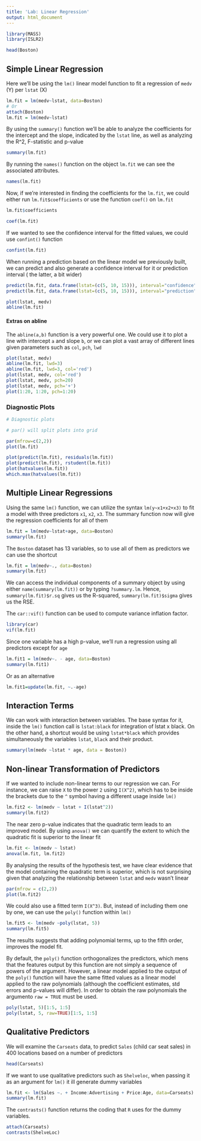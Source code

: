 ```yaml
---
title: 'Lab: Linear Regression'
output: html_document
---
```




```r
library(MASS)
library(ISLR2)

head(Boston)
```

## Simple Linear Regression

Here we'll be using the ```lm()``` linear model function to fit a regression of 
```medv``` (Y) per ```lstat``` (X)

```r
lm.fit = lm(medv~lstat, data=Boston)
# Or
attach(Boston)
lm.fit = lm(medv~lstat)
```

By using the ```summary()``` function we'll be able to analyze the coefficients
for the intercept and the slope, indicated by the ```lstat``` line, as well as 
analyzing the R^2, F-statistic and p-value

```r
summary(lm.fit)
```

By running the ```names()``` function on the object ```lm.fit``` we can see the
associated attributes.
```r
names(lm.fit)
```

Now, if we're interested in finding the coefficients for the ```lm.fit```, we 
could either run ```lm.fit$coefficients``` or use the function ```coef()``` on 
```lm.fit```

```r
lm.fit$coefficients

coef(lm.fit)
```

If we wanted to see the confidence interval for the fitted values, we could use
```confint()``` function

```r
confint(lm.fit)
```

When running a prediction based on the linear model we previously built, we can 
predict and also generate a confidence interval for it or prediction interval (
the latter, a bit wider)

```r
predict(lm.fit, data.frame(lstat=(c(5, 10, 15))), interval="confidence")
predict(lm.fit, data.frame(lstat=(c(5, 10, 15))), interval="prediction")
```

```r
plot(lstat, medv)
abline(lm.fit)
```

#### Extras on abline

The ```abline(a,b)``` function is a very powerful one. We could use it to plot a 
line with intercept ```a``` and slope ```b```, or we can plot a vast array of
different lines given parameters such as ```col```, ```pch```, ```lwd```

```r
plot(lstat, medv)
abline(lm.fit, lwd=3)
abline(lm.fit, lwd=3, col='red')
plot(lstat, medv, col='red')
plot(lstat, medv, pch=20)
plot(lstat, medv, pch='+')
plot(1:20, 1:20, pch=1:20)
```

### Diagnostic Plots

```r
# Diagnostic plots

# par() will split plots into grid

par(mfrow=c(2,2))
plot(lm.fit)

plot(predict(lm.fit), residuals(lm.fit))
plot(predict(lm.fit), rstudent(lm.fit))
plot(hatvalues(lm.fit))
which.max(hatvalues(lm.fit))
```

## Multiple Linear Regressions

Using the same ```lm()``` function, we can utilize the syntax ```lm(y~x1+x2+x3)```
to fit a model with three predictors ```x1```, ```x2```, ```x3```. The summary
function now will give the regression coefficients for all of them

```r
lm.fit = lm(medv~lstat+age, data=Boston)
summary(lm.fit)
```

The ```Boston``` dataset has 13 variables, so to use all of them as predictors 
we can use the shortcut

```r
lm.fit = lm(medv~., data=Boston)
summary(lm.fit)
```
We can access the individual components of a summary object by using either ```name(summary(lm.fit))```
or by typing ```?summary.lm```. Hence, ```summary(lm.fit)$r.sq``` gives us the R-squared,
```summary(lm.fit)$sigma``` gives us the RSE.

The ```car::vif()``` function can be used to compute variance inflation factor.

```r
library(car)
vif(lm.fit)
```

Since one variable has a high p-value, we'll run a regression using all predictors
except for ```age```
```r

lm.fit1 = lm(medv~. - age, data=Boston)
summary(lm.fit1)
```

Or as an alternative

```r
lm.fit1=update(lm.fit, ~.-age)
```

## Interaction Terms

We can work with interaction between variables. The base syntax for it, inside 
the ```lm()``` function call is ```lstat:black``` for integration of lstat x black.
On the other hand, a shortcut would be using ```lstat*black``` which provides
simultaneously the variables ```lstat```, ```black``` and their product.

```r
summary(lm(medv ~lstat * age, data = Boston))
```

## Non-linear Transformation of Predictors

If we wanted to include non-linear terms to our regression we can. For instance, 
we can raise ```X``` to the power ```2``` using ```I(X^2)```, which has to be 
inside the brackets due to the ```^``` symbol having a different usage inside ```lm()```

```r
lm.fit2 <- lm(medv ~ lstat + I(lstat^2))
summary(lm.fit2)
```

The near zero p-value indicates that the quadratic term leads to an improved model.
By using ```anova()``` we can quantify the extent to which the quadratic fit
is superior to the linear fit

```r
lm.fit <- lm(medv ~ lstat)
anova(lm.fit, lm.fit2)
```

By analysing the results of the hypothesis test, we have clear evidence that the
model containing the quadratic term is superior, which is not surprising given 
that analyzing the relationship between ```lstat``` and ```medv``` wasn't linear

```r
par(mfrow = c(2,2))
plot(lm.fit2)
```

We could also use a fitted term ```I(X^3)```. But, instead of including them one
by one, we can use the ```poly()``` function within ```lm()```

```r
lm.fit5 <- lm(medv ~poly(lstat, 5))
summary(lm.fit5)
```

The results suggests that adding polynomial terms, up to the fifth order, improves
the model fit.

By default, the ```poly()``` function orthogonalizes the predictors, which mens that the features output by this function are not simply a sequence of powers of the argument. However, a linear model applied to the output of the ```poly()``` function will have the same fitted values as a linear model applied to the raw polynomials (although the coefficient estimates, std errors and p-values will differ). In order to obtain the raw polynomials the argumento ```raw = TRUE``` must be used.

```r
poly(lstat, 5)[1:5, 1:5]
poly(lstat, 5, raw=TRUE)[1:5, 1:5]
```

## Qualitative Predictors

We will examine the ```Carseats``` data, to predict ```Sales``` (child car seat sales) in 400 locations based on a number of predictors

```r
head(Carseats)
```

If we want to use qualitative predictors such as ```Shelveloc```, when passing
it as an argument for ```lm()``` it ill generate dummy variables

```r
lm.fit <- lm(Sales ~. + Income:Advertising + Price:Age, data=Carseats)
summary(lm.fit)
```

The ```contrasts()``` function returns the coding that ```R``` uses for the dummy variables.

```r
attach(Carseats)
contrasts(ShelveLoc)
```




















